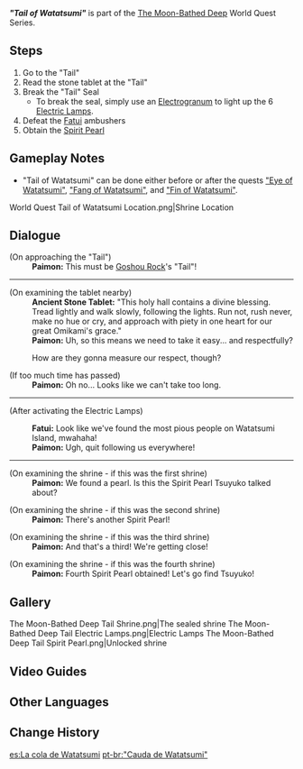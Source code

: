 {{Quest Infobox
|id            = 72148
|type          = World
|image         = World Quest Tail of Watatsumi.png
|chapter       = The Moon-Bathed Deep
|region        = Inazuma
|area          = Watatsumi Island
|startLocation = [[Watatsumi Island]], [[Inazuma]]
|summary       = The Traveler and Paimon break the seal on the shrine at the Tail of Watatsumi, encounter some Fatui, and retrieve a Spirit Pearl.
|prev          = The Moon-Bathed Deep (Quest)
|next          = "Heart of Watatsumi"
|concurrent    = "Eye of Watatsumi"
|concurrent2   = "Fang of Watatsumi"
|concurrent3   = "Fin of Watatsumi"
|characters    = Paimon; Traveler
|exp           = 250
|mora          = 30,000
|primogems     = 30
|other         = {{Card|Hero's Wit|3}}{{Card|Spirit Pearl|1}}
}}
'''''"Tail of Watatsumi"''''' is part of the [[The Moon-Bathed Deep]] World Quest Series.

==Steps==
# Go to the "Tail"
# Read the stone tablet at the "Tail"
# Break the "Tail" Seal
#* To break the seal, simply use an [[Electrogranum]] to light up the 6 [[Electric Lamp]]s.
# Defeat the [[Fatui/Enemies|Fatui]] ambushers {{Enemy List|Fatui Skirmisher - Hydrogunner Legionnaire;Fatui Skirmisher - Cryogunner Legionnaire;Fatui Skirmisher - Pyroslinger Bracer}}
# Obtain the [[Spirit Pearl]]

==Gameplay Notes==
* "Tail of Watatsumi" can be done either before or after the quests [["Eye of Watatsumi"]], [["Fang of Watatsumi"]], and [["Fin of Watatsumi"]].
<gallery>
World Quest Tail of Watatsumi Location.png|Shrine Location
</gallery>

==Dialogue==
{{Quest Description|You must first break the five seals on [[Watatsumi Island]] if you wish to enter [[Enkanomiya]].}}
{{Dialogue start}}
;(On approaching the "Tail")
:'''Paimon:''' This must be [[Goshou Rock]]'s "Tail"!
{{Dialogue end}}
----
{{Quest Description|update|An ancient stone tablet stands beside the shrine. Will there be anything of use written on it?}}
{{Dialogue start}}
;(On examining the tablet nearby)
:'''Ancient Stone Tablet:''' "This holy hall contains a divine blessing. Tread lightly and walk slowly, following the lights. Run not, rush never, make no hue or cry, and approach with piety in one heart for our great Omikami's grace."
:'''Paimon:''' Uh, so this means we need to take it easy... and respectfully?
:{{DIcon}} How are they gonna measure our respect, though?
{{Dialogue end}}
{{Quest Description|update|With the help of the stone tablet's instructions, perhaps breaking the shrine seal will not be a problem... Right?}}
{{Dialogue start}}

;(If too much time has passed)
:'''Paimon:''' Oh no... Looks like we can't take too long.
{{Dialogue end}}
----
{{Dialogue start}}
;(After activating the Electric Lamps)
{{Dialogue end}}
{{Quest Description|update|Fatui, Fatui everywhere... Do you really have to teach this lesson every time...}}
{{Dialogue start}}
:'''Fatui:''' Look like we've found the most pious people on Watatsumi Island, mwahaha!
:'''Paimon:''' Ugh, quit following us everywhere!
{{Dialogue end}}
----
{{Quest Description|update|You have finally broken the shrine's seal, and the Spirit Pearl is yours to claim. Go forth and take it!}}
{{Dialogue start}}
;(On examining the shrine - if this was the first shrine)
:'''Paimon:''' We found a pearl. Is this the Spirit Pearl Tsuyuko talked about?

;(On examining the shrine - if this was the second shrine)
:'''Paimon:''' There's another Spirit Pearl!

;(On examining the shrine - if this was the third shrine)
:'''Paimon:''' And that's a third! We're getting close!

;(On examining the shrine - if this was the fourth shrine)
:'''Paimon:''' Fourth Spirit Pearl obtained! Let's go find Tsuyuko!
{{Dialogue end}}

==Gallery==
<gallery>
The Moon-Bathed Deep Tail Shrine.png|The sealed shrine
The Moon-Bathed Deep Tail Electric Lamps.png|Electric Lamps
The Moon-Bathed Deep Tail Spirit Pearl.png|Unlocked shrine
</gallery>

==Video Guides==
{{EVT
|video1   = https://youtu.be/zJiDpilqVfA
|caption1 = "Tail of Watatsumi" Guide
}}

==Other Languages==
{{Other Languages
|en      = "Tail of Watatsumi"
|zhs     = 「海祇之尾」
|zhs_rm  = "Hǎiqí zhī Wěi"
|zht     = 「海祇之尾」
|zht_rm  = "Hǎiqí zhī Wěi"
|zh_tl   = "Tail of Watatsumi"
|ja      = 「海祇の尾」
|ja_rm   = "Watatsumi no O"
|ja_tl   = "Tail of Watatsumi"
|ko      = 「와타츠미의 꼬리」
|ko_rm   = "Watacheumi-ui Kkori"
|ko_tl   = "Tail of Watatsumi"
|es      = La cola de Watatsumi
|es_tl   = The Tail of Watatsumi
|fr      = « Queue de Watatsumi »
|fr_tl   = "Tail of Watatsumi"
|ru      = «Хвост Ватацуми»
|ru_tl   = "Tail of Watatsumi"
|th      = "หางแห่ง Watatsumi"
|th_rm   = "Hang haeng Watatsumi"
|th_tl   = "Tail of Watatsumi"
|vi      = Đuôi Watatsumi
|vi_tl   = Watatsumi's Tail
|de      = „Schwanz von Watatsumi“
|de_tl   = "Tail of Watatsumi"
|id      = "Ekor Watatsumi"
|id_tl   = "Tail of Watatsumi"
|pt      = "Cauda de Watatsumi"
|pt_tl   = "Tail of Watatsumi"
|tr      = "Watatsumi'nin Kuyruğu"
|tr_tl   = 
|it      = Coda di Watatsumi
|it_tl   = Tail of Watatsumi
}}

==Change History==
{{Change History|2.1}}

[[es:La cola de Watatsumi]]
[[pt-br:"Cauda de Watatsumi"]]